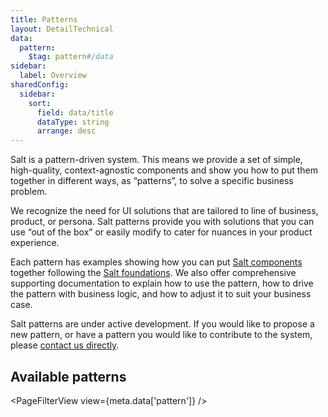 ```yaml
---
title: Patterns
layout: DetailTechnical
data:
  pattern:
    $tag: pattern#/data
sidebar:
  label: Overview
sharedConfig:
  sidebar:
    sort:
      field: data/title
      dataType: string
      arrange: desc
---
```


Salt is a pattern-driven system. This means we provide a set of simple, high-quality, context-agnostic components and show you how to put them together in different ways, as “patterns”, to solve a specific business problem.

We recognize the need for UI solutions that are tailored to line of business, product, or persona. Salt patterns provide you with solutions that you can use “out of the box” or easily modify to cater for nuances in your product experience.

Each pattern has examples showing how you can put [Salt components](/salt/components/index) together following the [Salt foundations](/salt/foundations/index). We also offer comprehensive supporting documentation to explain how to use the pattern, how to drive the pattern with business logic, and how to adjust it to suit your business case.

<Callout title="Need a pattern that's not listed?">

Salt patterns are under active development. If you would like to propose a new pattern, or have a pattern you would like to contribute to the system, please [contact us directly](/salt/support-and-contributions/index).

</Callout>

## Available patterns

<PageFilterView view={meta.data['pattern']} />
